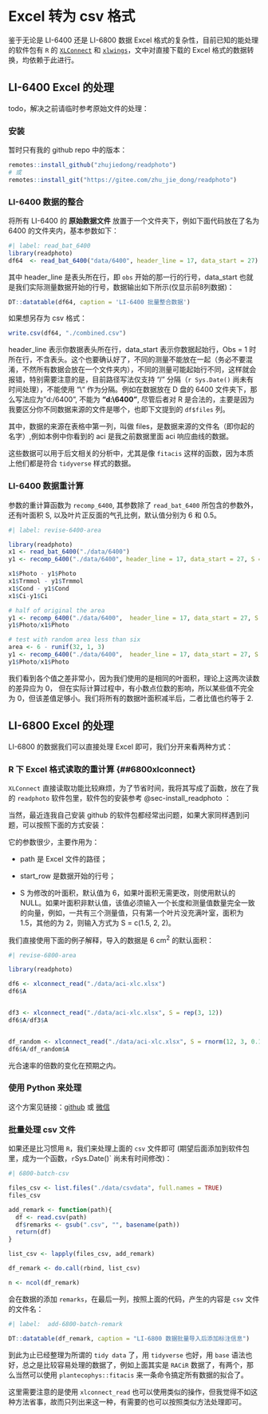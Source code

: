 # Excel 转为 csv 格式 {#sec-excel2csv}

鉴于无论是 LI-6400 还是 LI-6800 数据 Excel 格式的复杂性，目前已知的能处理的软件包有 `R` 的 [`XLConnect`](https://cran.r-project.org/web/packages/XLConnect/index.html) 和 [`xlwings`](https://www.xlwings.org)，文中对直接下载的 Excel 格式的数据转换，均依赖于此进行。

## LI-6400 Excel 的处理 {#sec-6400-excel}

todo，解决之前请临时参考原始文件的处理：

### 安装 {#sec-install_readphoto}

暂时只有我的 github repo 中的版本：

```r
remotes::install_github("zhujiedong/readphoto")
# 或
remotes::install_git("https://gitee.com/zhu_jie_dong/readphoto")
```

### LI-6400 数据的整合{#6400combine}

将所有 LI-6400 的 **原始数据文件** 放置于一个文件夹下，例如下面代码放在了名为 6400 的文件夹内，基本参数如下：

```r
#| label: read_bat_6400
library(readphoto)
df64  <- read_bat_6400("data/6400", header_line = 17, data_start = 27)
```

其中 header_line 是表头所在行，即 `obs` 开始的那一行的行号，data_start 也就是我们实际测量数据开始的行号，数据输出如下所示(仅显示前8列数据)：

```r
DT::datatable(df64, caption = 'LI-6400 批量整合数据')
```

如果想另存为 csv 格式：

```r
write.csv(df64, "./combined.csv")
```

header_line 表示你数据表头所在行，data_start 表示你数据起始行，Obs = 1 时所在行，不含表头。这个也要确认好了，不同的测量不能放在一起（务必不要混淆，不然所有数据会放在一个文件夹内），不同的测量可能起始行不同，这样就会报错，特别需要注意的是，目前路径写法仅支持 “/” 分隔（`r Sys.Date()` 尚未有时间处理），不能使用 “\\“ 作为分隔。例如在数据放在 D 盘的 6400 文件夹下，那么写法应为 "d:/6400", 不能为 **"d:\\6400"**, 尽管后者对 R 是合法的，主要是因为我要区分你不同数据来源的文件是哪个，也即下文提到的 `df$files` 列。

其中，数据的来源在表格中第一列，叫做 files，是数据来源的文件名（即你起的名字）,例如本例中你看到的 aci 是我之前数据里面 aci 响应曲线的数据。


这些数据可以用于后文相关的分析中，尤其是像 `fitacis` 这样的函数，因为本质上他们都是符合 `tidyverse` 样式的数据。 


### LI-6400 数据重计算 {#sec-recompute6400}

参数的重计算函数为 `recomp_6400`, 其参数除了 `read_bat_6400` 所包含的参数外，还有叶面积 S, 以及叶片正反面的气孔比例，默认值分别为 6 和 0.5。

```r
#| label: revise-6400-area

library(readphoto)
x1 <- read_bat_6400("./data/6400")
y1 <- recomp_6400("./data/6400", header_line = 17, data_start = 27, S = 6, K = 0.5)

x1$Photo - y1$Photo
x1$Trmmol - y1$Trmmol
x1$Cond - y1$Cond
x1$Ci-y1$Ci

# half of original the area
y1 <- recomp_6400("./data/6400",  header_line = 17, data_start = 27, S = 3, K = 0.5)
y1$Photo/x1$Photo

# test with random area less than six
area <- 6 - runif(32, 1, 3)
y1 <- recomp_6400("./data/6400",  header_line = 17, data_start = 27, S = area, K = 0.5)
y1$Photo/x1$Photo
```

我们看到各个值之差非常小，因为我们使用的是相同的叶面积，理论上这两次读数的差异应为 0， 但在实际计算过程中，有小数点位数的影响，所以某些值不完全为 0，但该差值足够小。我们将所有的数据叶面积减半后，二者比值也约等于 2.



## LI-6800 Excel 的处理 {#sec-6800-excel-data}

LI-6800 的数据我们可以直接处理 Excel 即可，我们分开来看两种方式：

### R 下  Excel 格式读取的重计算 {##6800xlconnect}

`XLConnect` 直接读取功能比较麻烦，为了节省时间，我将其写成了函数，放在了我的 `readphoto` 软件包里，软件包的安装参考 @sec-install_readphoto ：

当然，最近连我自己安装 github 的软件包都经常出问题，如果大家同样遇到问题，可以按照下面的方式安装：

它的参数很少，主要作用为：

* path 是 Excel 文件的路径；

* start_row 是数据开始的行号；

* S 为修改的叶面积，默认值为 6，如果叶面积无需更改，则使用默认的 NULL。如果叶面积非默认值，该值必须输入一个长度和测量值数量完全一致的向量，例如，一共有三个测量值，只有第一个叶片没充满叶室，面积为 1.5，其他的为 2，则输入方式为 S = c(1.5, 2, 2)。

我们直接使用下面的例子解释，导入的数据是 6 cm^2^ 的默认面积：

```r
#| revise-6800-area

library(readphoto)

df6 <- xlconnect_read("./data/aci-xlc.xlsx")
df6$A


df3 <- xlconnect_read("./data/aci-xlc.xlsx", S = rep(3, 12))
df6$A/df3$A


df_random <- xlconnect_read("./data/aci-xlc.xlsx", S = rnorm(12, 3, 0.1))
df6$A/df_random$A

```

光合速率的倍数的变化在预期之内。

### 使用 Python 来处理 {#sec-6800-import-python}

这个方案见链接：[github](https://github.com/zhujiedong/LI6800_excel2csv) 或 [微信](https://mp.weixin.qq.com/s?__biz=MzU4ODI3NjkzMg==&mid=2247485489&idx=2&sn=9aed981d7624c8e289cb9173c269373a&chksm=fdde7d9acaa9f48c3dc0d09324d0461b18b4edd4ff56207de54b5152cbfe4a97fdc482b31b82&token=101697346&lang=zh_CN#rd)

### 批量处理 csv 文件 {#sec-6800-batch}

如果还是比习惯用 `R`，我们来处理上面的 `csv` 文件即可 (期望后面添加到软件包里，成为一个函数，`r `Sys.Date()` 尚未有时间修改)：

```r
#| 6800-batch-csv

files_csv <- list.files("./data/csvdata", full.names = TRUE)
files_csv

add_remark <- function(path){
  df <- read.csv(path)
  df$remarks <- gsub(".csv", "", basename(path))
  return(df)
}

list_csv <- lapply(files_csv, add_remark)

df_remark <- do.call(rbind, list_csv)

n <- ncol(df_remark)

```

会在数据的添加 `remarks`，在最后一列，按照上面的代码，产生的内容是 `csv` 文件的文件名：


```r
#| label:  add-6800-batch-remark

DT::datatable(df_remark, caption = "LI-6800 数据批量导入后添加标注信息")
```


到此为止已经整理为所谓的 `tidy data` 了，用 `tidyverse` 也好，用 `base` 语法也好，总之是比较容易处理的数据了，例如上面其实是 `RACiR` 数据了，有两个，那么当然可以使用 `plantecophys::fitacis` 来一条命令搞定所有数据的拟合了。

这里需要注意的是使用 `xlconnect_read` 也可以使用类似的操作，但我觉得不如这种方法省事，故而只列出来这一种，有需要的也可以按照类似方法处理即可。

